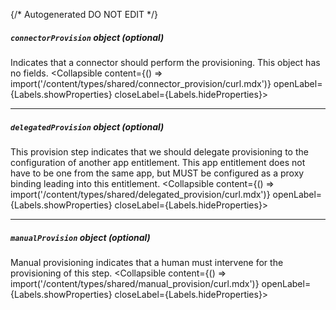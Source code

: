{/* Autogenerated DO NOT EDIT  */}

##### `connectorProvision` _object (optional)_
Indicates that a connector should perform the provisioning. This object has no fields.
<Collapsible content={() => import('/content/types/shared/connector_provision/curl.mdx')} openLabel={Labels.showProperties} closeLabel={Labels.hideProperties}>
</Collapsible>

---
##### `delegatedProvision` _object (optional)_
This provision step indicates that we should delegate provisioning to the configuration of another app entitlement. This app entitlement does not have to be one from the same app, but MUST be configured as a proxy binding leading into this entitlement.
<Collapsible content={() => import('/content/types/shared/delegated_provision/curl.mdx')} openLabel={Labels.showProperties} closeLabel={Labels.hideProperties}>
</Collapsible>

---
##### `manualProvision` _object (optional)_
Manual provisioning indicates that a human must intervene for the provisioning of this step.
<Collapsible content={() => import('/content/types/shared/manual_provision/curl.mdx')} openLabel={Labels.showProperties} closeLabel={Labels.hideProperties}>
</Collapsible>


